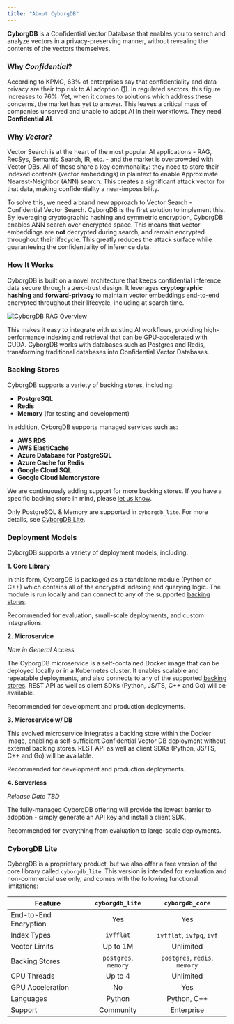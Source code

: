 ```yaml
---
title: "About CyborgDB"
---
```


**CyborgDB** is a Confidential Vector Database that enables you to search and analyze vectors in a privacy-preserving manner, without revealing the contents of the vectors themselves. 

### Why *Confidential*?

According to KPMG, 63% of enterprises say that confidentiality and data privacy are their top risk to AI adoption ([1](https://iapp.org/resources/article/consumer-perspectives-of-privacy-and-ai/)). In regulated sectors, this figure increases to 76%. Yet, when it comes to solutions which address these concerns, the market has yet to answer. This leaves a critical mass of companies unserved and unable to adopt AI in their workflows. They need **Confidential AI**.

### Why *Vector*?

Vector Search is at the heart of the most popular AI applications - RAG, RecSys, Semantic Search, IR, etc. - and the market is overcrowded with Vector DBs. All of these share a key commonality: they need to store their indexed contents (vector embeddings) in plaintext to enable Approximate Nearest-Neighbor (ANN) search. This creates a significant attack vector for that data, making confidentiality a near-impossibility.

To solve this, we need a brand new approach to Vector Search - Confidential Vector Search. CyborgDB is the first solution to implement this. By leveraging cryptographic hashing and symmetric encryption, CyborgDB enables ANN search over encrypted space. This means that vector embeddings are **not** decrypted during search, and remain encrypted throughout their lifecycle. This greatly reduces the attack surface while guaranteeing the confidentiality of inference data.

### How It Works

CyborgDB is built on a novel architecture that keeps confidential inference data secure through a zero-trust design. It leverages **cryptographic hashing** and **forward-privacy** to maintain vector embeddings end-to-end encrypted throughout their lifecycle, including at search time. 

<img src="/images/cyborgdb-search-overview.png" alt="CyborgDB RAG Overview" />

This makes it easy to integrate with existing AI workflows, providing high-performance indexing and retrieval that can be GPU-accelerated with CUDA. CyborgDB works with databases such as Postgres and Redis, transforming traditional databases into Confidential Vector Databases.

### Backing Stores

CyborgDB supports a variety of backing stores, including:

- **PostgreSQL**
- **Redis**
- **Memory** (for testing and development)

In addition, CyborgDB supports managed services such as:

- **AWS RDS**
- **AWS ElastiCache**
- **Azure Database for PostgreSQL**
- **Azure Cache for Redis**
- **Google Cloud SQL**
- **Google Cloud Memorystore**

We are continuously adding support for more backing stores. If you have a specific backing store in mind, please [let us know](https://www.cyborg.co/contact).

<Note>Only PostgreSQL & Memory are supported in `cyborgdb_lite`. For more details, see [CyborgDB Lite](#cyborgdb-lite).</Note>

### Deployment Models

CyborgDB supports a variety of deployment models, including:

**1. Core Library**

In this form, CyborgDB is packaged as a standalone module (Python or C++) which contains all of the encrypted indexing and querying logic. The module is run locally and can connect to any of the supported [backing stores](#backing-stores).

Recommended for evaluation, small-scale deployments, and custom integrations.

**2. Microservice**

_Now in General Access_

The CyborgDB microservice is a self-contained Docker image that can be deployed locally or in a Kubernetes cluster. It enables scalable and repeatable deployments, and also connects to any of the supported [backing stores](#backing-stores). REST API as well as client SDKs (Python, JS/TS, C++ and Go) will be available.

Recommended for development and production deployments.

**3. Microservice w/ DB**

This evolved microservice integrates a backing store within the Docker image, enabling a self-sufficient Confidential Vector DB deployment without external backing stores. REST API as well as client SDKs (Python, JS/TS, C++ and Go) will be available.

Recommended for development and production deployments.

**4. Serverless**

_Release Date TBD_

The fully-managed CyborgDB offering will provide the lowest barrier to adoption - simply generate an API key and install a client SDK.

Recommended for everything from evaluation to large-scale deployments.

### CyborgDB Lite

CyborgDB is a proprietary product, but we also offer a free version of the core library called `cyborgdb_lite`. This version is intended for evaluation and non-commercial use only, and comes with the following functional limitations:

| Feature | `cyborgdb_lite` | `cyborgdb_core` |
| ------- | :----------------: | :----------------: |
| End-to-End Encryption | Yes | Yes |
| Index Types | `ivfflat` | `ivfflat`, `ivfpq`, `ivf` |
| Vector Limits | Up to 1M | Unlimited |
| Backing Stores | `postgres`, `memory` | `postgres`, `redis`, `memory` |
| CPU Threads | Up to 4 | Unlimited |
| GPU Acceleration | No | Yes |
| Languages | Python | Python, C++ |
| Support | Community | Enterprise |